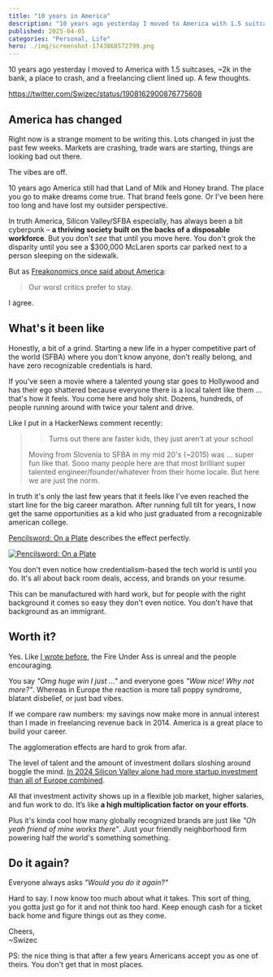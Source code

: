 ```yaml
---
title: "10 years in America"
description: "10 years ago yesterday I moved to America with 1.5 suitcases, ~2k in the bank, a place to crash, and a freelancing client lined up. A few thoughts."
published: 2025-04-05
categories: "Personal, Life"
hero: ./img/screenshot-1743868572799.png
---
```


10 years ago yesterday I moved to America with 1.5 suitcases, ~2k in the bank, a place to crash, and a freelancing client lined up. A few thoughts.

https://twitter.com/Swizec/status/1908162900876775608

## America has changed

Right now is a strange moment to be writing this. Lots changed in just the past few weeks. Markets are crashing, trade wars are starting, things are looking bad out there.

The vibes are off.

10 years ago America still had that Land of Milk and Honey brand. The place you go to make dreams come true. That brand feels gone. Or I've been here too long and have lost my outsider perspective.

In truth America, Silicon Valley/SFBA especially, has always been a bit cyberpunk – **a thriving society built on the backs of a disposable workforce**. But you don't _see_ that until you move here. You don't grok the disparity until you see a $300,000 McLaren sports car parked next to a person sleeping on the sidewalk.

But as [Freakonomics once said about America](https://freakonomics.com/2008/02/and-the-new-six-word-motto-for-the-us-is/):

> Our worst critics prefer to stay.

I agree.

## What's it been like

Honestly, a bit of a grind. Starting a new life in a hyper competitive part of the world (SFBA) where you don't know anyone, don't really belong, and have zero recognizable credentials is hard.

If you've seen a movie where a talented young star goes to Hollywood and has their ego shattered because everyone there is a local talent like them ... that's how it feels. You come here and holy shit. Dozens, hundreds, of people running around with twice your talent and drive.

Like I put in a HackerNews comment recently:

> > Turns out there are faster kids, they just aren’t at your school
>
> Moving from Slovenia to SFBA in my mid 20's (~2015) was ... super fun like that. Sooo many people here are that most brilliant super talented engineer/founder/whatever from their home locale. But here we are just the norm.

In truth it's only the last few years that it feels like I've even reached the start line for the big career marathon. After running full tilt for years, I now get the same opportunities as a kid who just graduated from a recognizable american college.

[Pencilsword: On a Plate](https://www.rnz.co.nz/news/the-wireless/373065/the-pencilsword-on-a-plate) describes the effect perfectly.

[![Pencilsword: On a Plate](https://i.imgur.com/4sRJLKK.jpeg)](https://www.rnz.co.nz/news/the-wireless/373065/the-pencilsword-on-a-plate)

You don't even notice how credentialism-based the tech world is until you do. It's all about back room deals, access, and brands on your resume.

This can be manufactured with hard work, but for people with the right background it comes so easy they don't even notice. You don't have that background as an immigrant.

## Worth it?

Yes. Like [I wrote before](https://swizec.com/blog/4-years-of-coding-in-san-francisco-lessons-learned/), the Fire Under Ass is unreal and the people encouraging.

You say _"Omg huge win I just ..."_ and everyone goes _"Wow nice! Why not more?"_. Whereas in Europe the reaction is more tall poppy syndrome, blatant disbelief, or just bad vibes.

If we compare raw numbers: my savings now make more in annual interest than I made in freelancing revenue back in 2014. America is a great place to build your career.

The agglomeration effects are hard to grok from afar.

The level of talent and the amount of investment dollars sloshing around boggle the mind. [In 2024 Silicon Valley alone had more startup investment than all of Europe combined](https://www.reuters.com/technology/european-tech-funding-stalls-2024-ipo-window-open-report-says-2024-11-19/).

All that investment activity shows up in a flexible job market, higher salaries, and fun work to do. It’s like **a high multiplication factor on your efforts**.

Plus it's kinda cool how many globally recognized brands are just like _"Oh yeah friend of mine works there"_. Just your friendly neighborhood firm powering half the world's something something.

## Do it again?

Everyone always asks _"Would you do it again?"_

Hard to say. I now know too much about what it takes. This sort of thing, you gotta just go for it and not think too hard. Keep enough cash for a ticket back home and figure things out as they come.

Cheers,<br/>
~Swizec

PS: the nice thing is that after a few years Americans accept you as one of theirs. You don't get that in most places.
